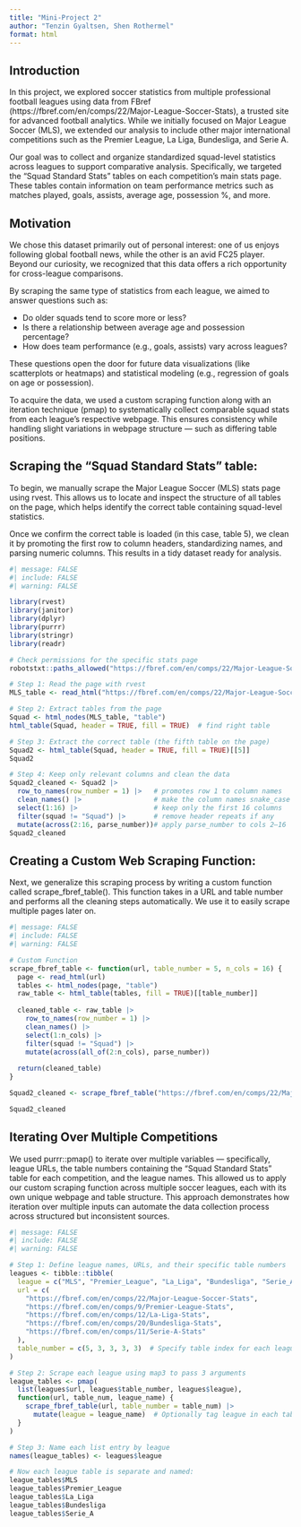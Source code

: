 ```yaml
---
title: "Mini-Project 2"
author: "Tenzin Gyaltsen, Shen Rothermel"
format: html
---
```


## Introduction

In this project, we explored soccer statistics from multiple professional football leagues using data from FBref (https://fbref.com/en/comps/22/Major-League-Soccer-Stats), a trusted site for advanced football analytics. While we initially focused on Major League Soccer (MLS), we extended our analysis to include other major international competitions such as the Premier League, La Liga, Bundesliga, and Serie A.

Our goal was to collect and organize standardized squad-level statistics across leagues to support comparative analysis. Specifically, we targeted the "Squad Standard Stats" tables on each competition’s main stats page. These tables contain information on team performance metrics such as matches played, goals, assists, average age, possession %, and more.

## Motivation

We chose this dataset primarily out of personal interest: one of us enjoys following global football news, while the other is an avid FC25 player. Beyond our curiosity, we recognized that this data offers a rich opportunity for cross-league comparisons.

By scraping the same type of statistics from each league, we aimed to answer questions such as:

-   Do older squads tend to score more or less?
-   Is there a relationship between average age and possession percentage?
-   How does team performance (e.g., goals, assists) vary across leagues?

These questions open the door for future data visualizations (like scatterplots or heatmaps) and statistical modeling (e.g., regression of goals on age or possession).

To acquire the data, we used a custom scraping function along with an iteration technique (pmap) to systematically collect comparable squad stats from each league's respective webpage. This ensures consistency while handling slight variations in webpage structure — such as differing table positions.

## Scraping the “Squad Standard Stats” table:

To begin, we manually scrape the Major League Soccer (MLS) stats page using rvest. This allows us to locate and inspect the structure of all tables on the page, which helps identify the correct table containing squad-level statistics.

Once we confirm the correct table is loaded (in this case, table 5), we clean it by promoting the first row to column headers, standardizing names, and parsing numeric columns. This results in a tidy dataset ready for analysis.

```r
#| message: FALSE
#| include: FALSE
#| warning: FALSE

library(rvest)
library(janitor)
library(dplyr)
library(purrr)
library(stringr)
library(readr)

# Check permissions for the specific stats page
robotstxt::paths_allowed("https://fbref.com/en/comps/22/Major-League-Soccer-Stats")

# Step 1: Read the page with rvest
MLS_table <- read_html("https://fbref.com/en/comps/22/Major-League-Soccer-Stats")

# Step 2: Extract tables from the page
Squad <- html_nodes(MLS_table, "table")
html_table(Squad, header = TRUE, fill = TRUE)  # find right table

# Step 3: Extract the correct table (the fifth table on the page)
Squad2 <- html_table(Squad, header = TRUE, fill = TRUE)[[5]]
Squad2

# Step 4: Keep only relevant columns and clean the data
Squad2_cleaned <- Squad2 |>
  row_to_names(row_number = 1) |>   # promotes row 1 to column names
  clean_names() |>                  # make the column names snake_case
  select(1:16) |>                   # keep only the first 16 columns
  filter(squad != "Squad") |>       # remove header repeats if any
  mutate(across(2:16, parse_number))# apply parse_number to cols 2–16
Squad2_cleaned
```

## Creating a Custom Web Scraping Function:

Next, we generalize this scraping process by writing a custom function called scrape_fbref_table(). This function takes in a URL and table number and performs all the cleaning steps automatically. We use it to easily scrape multiple pages later on.

```r
#| message: FALSE
#| include: FALSE
#| warning: FALSE

# Custom Function
scrape_fbref_table <- function(url, table_number = 5, n_cols = 16) {
  page <- read_html(url)
  tables <- html_nodes(page, "table")
  raw_table <- html_table(tables, fill = TRUE)[[table_number]]
  
  cleaned_table <- raw_table |>
    row_to_names(row_number = 1) |>
    clean_names() |>
    select(1:n_cols) |>
    filter(squad != "Squad") |>
    mutate(across(all_of(2:n_cols), parse_number))
  
  return(cleaned_table)
}

Squad2_cleaned <- scrape_fbref_table("https://fbref.com/en/comps/22/Major-League-Soccer-Stats")
```

```r
Squad2_cleaned
```

## Iterating Over Multiple Competitions

We used purrr::pmap() to iterate over multiple variables — specifically, league URLs, the table numbers containing the "Squad Standard Stats" table for each competition, and the league names. This allowed us to apply our custom scraping function across multiple soccer leagues, each with its own unique webpage and table structure. This approach demonstrates how iteration over multiple inputs can automate the data collection process across structured but inconsistent sources.

```r
#| message: FALSE
#| include: FALSE
#| warning: FALSE

# Step 1: Define league names, URLs, and their specific table numbers
leagues <- tibble::tibble(
  league = c("MLS", "Premier_League", "La_Liga", "Bundesliga", "Serie_A"),
  url = c(
    "https://fbref.com/en/comps/22/Major-League-Soccer-Stats",
    "https://fbref.com/en/comps/9/Premier-League-Stats",
    "https://fbref.com/en/comps/12/La-Liga-Stats",
    "https://fbref.com/en/comps/20/Bundesliga-Stats",
    "https://fbref.com/en/comps/11/Serie-A-Stats"
  ),
  table_number = c(5, 3, 3, 3, 3)  # Specify table index for each league
)

# Step 2: Scrape each league using map3 to pass 3 arguments
league_tables <- pmap(
  list(leagues$url, leagues$table_number, leagues$league),
  function(url, table_num, league_name) {
    scrape_fbref_table(url, table_number = table_num) |> 
      mutate(league = league_name)  # Optionally tag league in each table
  }
)

# Step 3: Name each list entry by league
names(league_tables) <- leagues$league
```

```r
# Now each league table is separate and named:
league_tables$MLS
league_tables$Premier_League
league_tables$La_Liga
league_tables$Bundesliga
league_tables$Serie_A
```
